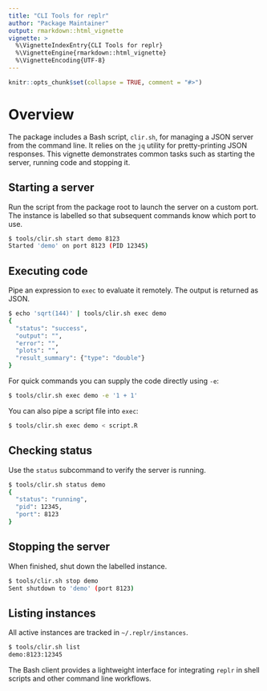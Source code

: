 ```yaml
---
title: "CLI Tools for replr"
author: "Package Maintainer"
output: rmarkdown::html_vignette
vignette: >
  %\VignetteIndexEntry{CLI Tools for replr}
  %\VignetteEngine{rmarkdown::html_vignette}
  %\VignetteEncoding{UTF-8}
---
```


```r
knitr::opts_chunk$set(collapse = TRUE, comment = "#>")
```

# Overview

The package includes a Bash script, `clir.sh`, for managing a JSON server from the command line. It relies on the `jq` utility for pretty-printing JSON responses. This vignette demonstrates common tasks such as starting the server, running code and stopping it.

## Starting a server

Run the script from the package root to launch the server on a custom port. The instance is labelled so that subsequent commands know which port to use.

```bash
$ tools/clir.sh start demo 8123
Started 'demo' on port 8123 (PID 12345)
```

## Executing code

Pipe an expression to `exec` to evaluate it remotely. The output is returned as JSON.

```bash
$ echo 'sqrt(144)' | tools/clir.sh exec demo
{
  "status": "success",
  "output": "",
  "error": "",
  "plots": "",
  "result_summary": {"type": "double"}
}
```

For quick commands you can supply the code directly using `-e`:

```bash
$ tools/clir.sh exec demo -e '1 + 1'
```

You can also pipe a script file into `exec`:

```bash
$ tools/clir.sh exec demo < script.R
```

## Checking status

Use the `status` subcommand to verify the server is running.

```bash
$ tools/clir.sh status demo
{
  "status": "running",
  "pid": 12345,
  "port": 8123
}
```

## Stopping the server

When finished, shut down the labelled instance.

```bash
$ tools/clir.sh stop demo
Sent shutdown to 'demo' (port 8123)
```

## Listing instances

All active instances are tracked in `~/.replr/instances`.

```bash
$ tools/clir.sh list
demo:8123:12345
```

The Bash client provides a lightweight interface for integrating `replr` in shell scripts and other command line workflows.
